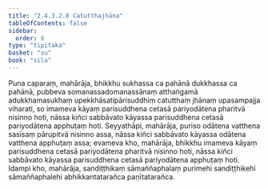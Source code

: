 ```yaml
---
title: "2.4.3.2.8 Catutthajhāna"
tableOfContents: false
sidebar:
  order: 8
type: "tipitaka"
basket: "su"
book: "sila"
---
```



<DynamicBreadcrumb />

<Division number="232" book="sila" bookNo="6" page="71">

<Paragraph number="323" book="sila">
Puna caparaṃ, mahārāja, bhikkhu sukhassa ca pahānā dukkhassa ca pahānā, pubbeva somanassadomanassānaṃ atthaṅgamā adukkhamasukhaṃ upekkhāsatipārisuddhiṃ catutthaṃ jhānaṃ upasampajja viharati, so imameva kāyaṃ parisuddhena cetasā pariyodātena pharitvā nisinno hoti, nāssa kiñci sabbāvato kāyassa parisuddhena cetasā pariyodātena apphuṭaṃ hoti.
</Paragraph>

</Division>
<Division number="233" book="sila" bookNo="6" page="72">

<Paragraph number="324" book="sila">
Seyyathāpi, mahārāja, puriso odātena vatthena sasīsaṃ pārupitvā nisinno assa, nāssa kiñci sabbāvato kāyassa odātena vatthena apphuṭaṃ assa; evameva kho, mahārāja, bhikkhu imameva kāyaṃ parisuddhena cetasā pariyodātena pharitvā nisinno hoti, nāssa kiñci sabbāvato kāyassa parisuddhena cetasā pariyodātena apphuṭaṃ hoti. Idampi kho, mahārāja, sandiṭṭhikaṃ sāmaññaphalaṃ purimehi sandiṭṭhikehi sāmaññaphalehi abhikkantatarañca paṇītatarañca.
</Paragraph>
</Division>